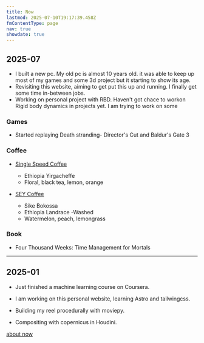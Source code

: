 ```yaml
---
title: Now
lastmod: 2025-07-10T19:17:39.458Z
fmContentType: page
nav: true
showdate: true
---
```


## 2025-07

- I built a new pc. My old pc is almost 10 years old. it was able to keep up most of my games and some 3d project but it starting to show its age.
- Revisiting this website, aiming to get put this up and running. I finally get some time in-between jobs.
- Working on personal project with RBD. Haven't got chace to workon Rigid body dynamics in projects yet. I am trying to work on some

### Games
- Started replaying Death stranding- Director's Cut and Baldur's Gate 3

### Coffee
- [Single Speed Coffee](https://singlespeedcoffeeroasters.com/)
    - Ethiopia Yirgacheffe
    - Floral, black tea, lemon, orange

- [SEY Coffee](https://www.seycoffee.com/)
    - Sike Bokossa
    - Ethiopia Landrace -Washed
    - Watermelon, peach, lemongrass

### Book
- Four Thousand Weeks: Time Management for Mortals

***

## 2025-01

- Just finished a machine learning course on Coursera.

- I am working on this personal website, learning Astro and tailwingcss.

- Building my reel procedurally with moviepy.

- Compositing with copernicus in Houdini.


[about now](https://nownownow.com/about)